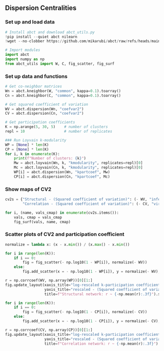 ## Dispersion Centralities

### Set up and load data

```python

# Install abct and download abct_utils.py
!pip install --quiet abct nilearn
!wget --no-clobber https://github.com/mikarubi/abct/raw/refs/heads/main/docs-code/examples/abct_utils.py

# Import modules
import abct
import numpy as np
from abct_utils import W, C, fig_scatter, fig_surf

```

### Set up data and functions

```python

# Get co-neighbor matrices
Wn = abct.kneighbor(W, "common", kappa=0.1).toarray()
Cn = abct.kneighbor(C, "common", kappa=0.1).toarray()

# Get squared coefficient of variation
WV = abct.dispersion(Wn, "coefvar2")
CV = abct.dispersion(Cn, "coefvar2")

# Get participation coefficients
K = np.arange(5, 30, 5)    # number of clusters
repl = 10                  # number of replicates

### Run Loyvain k-modularity
WP = [None] * len(K)
CP = [None] * len(K)
for i, k in enumerate(K):
    print(f"Number of clusters: {k}")
    Mw = abct.loyvain(Wn, k, "kmodularity", replicates=repl)[0]
    Mc = abct.loyvain(Cn, k, "kmodularity", replicates=repl)[0]
    WP[i] = abct.dispersion(Wn, "kpartcoef", Mw)
    CP[i] = abct.dispersion(Cn, "kpartcoef", Mc)

```

### Show maps of CV2
```python

cv2s = {"Structural - (Squared coefficient of variation)": (- WV, "inferno"),
        "Correlation - (Squared coefficient of variation)": (- CV, "viridis")}

for i, (name, vals_cmap) in enumerate(cv2s.items()):
    vals, cmap = vals_cmap
    fig_surf(vals, name, cmap)

```

### Scatter plots of CV2 and participation coefficient

```python

normalize = lambda x: (x - x.min()) / (x.max() - x.min())

for i in range(len(K)):
    if i == 0:
        fig = fig_scatter(- np.log10(1 - WP[i]), normalize(- WV))
    else:
        fig.add_scatter(x = - np.log10(1 - WP[i]), y = normalize(- WV), mode="markers")

r = np.corrcoef(WV, np.array(WP))[0][1:]
fig.update_layout(xaxis_title="log-rescaled k-participation coefficient",
                  yaxis_title="rescaled - (Squared coefficient of variation)",
                  title=f"Structural network: r ~ {-np.mean(r):.3f}").show()

for i in range(len(K)):
    if i == 0:
        fig = fig_scatter(- np.log10(1 - CP[i]), normalize(- CV))
    else:
        fig.add_scatter(x = - np.log10(1 - CP[i]), y = normalize(- CV), mode="markers")

r = np.corrcoef(CV, np.array(CP))[0][1:]
fig.update_layout(xaxis_title="log-rescaled k-participation coefficient",
                  yaxis_title="rescaled - (Squared coefficient of variation)",
                  title=f"Correlation network: r ~ {-np.mean(r):.3f}").show()

```